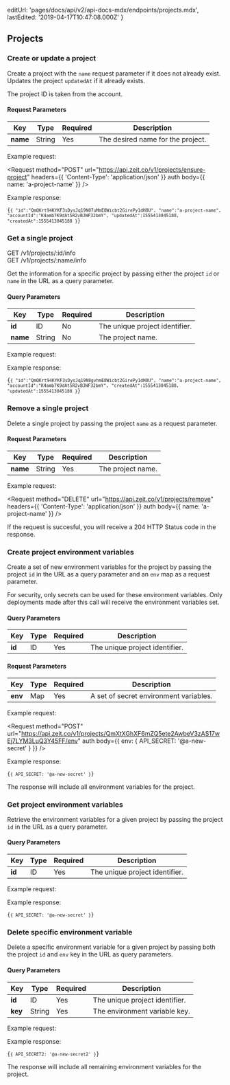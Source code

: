 
  editUrl: 'pages/docs/api/v2/api-docs-mdx/endpoints/projects.mdx',
  lastEdited: '2019-04-17T10:47:08.000Z'
}

## Projects

### Create or update a project

<Endpoint method="POST" url="/v1/projects/ensure-project" />

Create a project with the `name` request parameter if it does not already exist. Updates the project `updatedAt` if it already exists.

<Note>The project ID is taken from the account.</Note>

#### Request Parameters

| Key      | <HelpLink href="#api-basics/types" hasIcon>Type</HelpLink> | Required | Description                       |
| -------- | ---------------------------------------------------------- | -------- | --------------------------------- |
| **name** | <HelpLink href="#api-basics/types">String</HelpLink>       | Yes      | The desired name for the project. |

<Example>
  <span>Example request:</span>

<Request
  method="POST"
  url="https://api.zeit.co/v1/projects/ensure-project"
  headers={{
    'Content-Type': 'application/json'
  }}
  auth
  body={{
    name: 'a-project-name'
  }}
/>

Example response:

<Code lang="json">{`{
    "id":"QmQKrt94KYKF3sDysJq19N87uMmE8Wicbt2GirePy1dH8U",
    "name":"a-project-name",
    "accountId":"K4amb7K9dAt5R2vBJWF32bmY",
    "updatedAt":1555413045188,
    "createdAt":1555413045188
}`}</Code>
</Example>

### Get a single project

<Endpoint>
  GET /v1/projects/:id/info
  <br />
  GET /v1/projects/:name/info
</Endpoint>

Get the information for a specific project by passing either the project `id` or `name` in the URL as a query parameter.

#### Query Parameters

| Key      | <HelpLink href="#api-basics/types" hasIcon>Type</HelpLink> | Required | Description                    |
| -------- | ---------------------------------------------------------- | -------- | ------------------------------ |
| **id**   | <HelpLink href="#api-basics/types">ID</HelpLink>           | No       | The unique project identifier. |
| **name** | <HelpLink href="#api-basics/types">String</HelpLink>       | No       | The project name.              |

<Example>
  <span>Example request:</span>

<Request url="https://api.zeit.co/v1/projects/a-project-name/info" auth />

Example response:

<Code lang="json">{`{
    "id":"QmQKrt94KYKF3sDysJq19N8gvhmE8Wicbt2GirePy1dH8U",
    "name":"a-project-name",
    "accountId":"K4amb7K9dAt5R2vBJWF32bmY",
    "createdAt":1555413045188,
    "updatedAt":1555413045188
}`}</Code>
</Example>

### Remove a single project

<Endpoint method="DELETE" url="/v1/projects/remove" />

Delete a single project by passing the project `name` as a request parameter.

#### Request Parameters

| Key      | <HelpLink href="#api-basics/types" hasIcon>Type</HelpLink> | Required | Description       |
| -------- | ---------------------------------------------------------- | -------- | ----------------- |
| **name** | <HelpLink href="#api-basics/types">String</HelpLink>       | Yes      | The project name. |

<Example>
  <span>Example request:</span>

<Request
  method="DELETE"
  url="https://api.zeit.co/v1/projects/remove"
  headers={{
    'Content-Type': 'application/json'
  }}
  auth
  body={{
    name: 'a-project-name'
  }}
/>

</Example>

<Note>
  If the request is succesful, you will receive a 204 HTTP Status code in the
  response.
</Note>

### Create project environment variables

<Endpoint method="POST" url="/v1/projects/:id/env" />

Create a set of new environment variables for the project by passing the project `id` in the URL as a query parameter and an `env` map as a request parameter.

<Note>
  For security, only secrets can be used for these environment variables.
</Note>

<Note>
  Only deployments made after this call will receive the environment variables
  set.
</Note>

#### Query Parameters

| Key    | <HelpLink href="#api-basics/types" hasIcon>Type</HelpLink> | Required | Description                    |
| ------ | ---------------------------------------------------------- | -------- | ------------------------------ |
| **id** | <HelpLink href="#api-basics/types">ID</HelpLink>           | Yes      | The unique project identifier. |

#### Request Parameters

| Key     | <HelpLink href="#api-basics/types" hasIcon>Type</HelpLink> | Required | Description                            |
| ------- | ---------------------------------------------------------- | -------- | -------------------------------------- |
| **env** | <HelpLink href="#api-basics/types">Map</HelpLink>          | Yes      | A set of secret environment variables. |

<Example>
  <span>Example request:</span>

<Request
  method="POST"
  url="https://api.zeit.co/v1/projects/QmXtXGhXF6mZQ5ete2AwbeV3zAS17wEj7LYM3LuQ3Y45FF/env"
  auth
  body={{
    env: {
      API_SECRET: '@a-new-secret'
    }
  }}
/>

Example response:

<Code lang="json">{`{
      API_SECRET: '@a-new-secret'
}`}</Code>
</Example>

<Note>
  The response will include all environment variables for the project.
</Note>

### Get project environment variables

<Endpoint method="GET" url="/v1/projects/:id/env" />

Retrieve the environment variables for a given project by passing the project `id` in the URL as a query parameter.

#### Query Parameters

| Key    | <HelpLink href="#api-basics/types" hasIcon>Type</HelpLink> | Required | Description                    |
| ------ | ---------------------------------------------------------- | -------- | ------------------------------ |
| **id** | <HelpLink href="#api-basics/types">ID</HelpLink>           | Yes      | The unique project identifier. |

<Example>
  <span>Example request:</span>

<Request
  url="https://api.zeit.co/v1/projects/QmXtXGhXF6mZQ5ete2AwbeV3zAS17wEj7LYM3LuQ3Y45FF/env"
  auth
/>

Example response:

<Code lang="json">{`{
      API_SECRET: '@a-new-secret'
}`}</Code>
</Example>

### Delete specific environment variable

<Endpoint method="DELETE" url="/v1/projects/:id/env/:key" />

Delete a specific environment variable for a given project by passing both the project `id` and `env` key in the URL as query parameters.

#### Query Parameters

| Key     | <HelpLink href="#api-basics/types" hasIcon>Type</HelpLink> | Required | Description                    |
| ------- | ---------------------------------------------------------- | -------- | ------------------------------ |
| **id**  | <HelpLink href="#api-basics/types">ID</HelpLink>           | Yes      | The unique project identifier. |
| **key** | <HelpLink href="#api-basics/types">String</HelpLink>       | Yes      | The environment variable key.  |

<Example>
  <span>Example request:</span>

<Request
  method="DELETE"
  url="https://api.zeit.co/v1/projects/QmXtXGhXF6mZQ5ete2AwbeV3zAS17wEj7LYM3LuQ3Y45FF/env/API_SECRET"
  auth
/>

Example response:

<Code lang="json">{`{
      API_SECRET2: '@a-new-secret2'
}`}</Code>
</Example>

<Note>
  The response will include all <P.B>remaining</P.B> environment variables for
  the project.
</Note>
